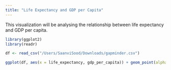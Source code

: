 ```yaml
---
title: "Life Expectancy and GDP per Capita"
---
```

This visualization will be analysing the relationship between life expectancy and GDP per capita.

```r
library(ggplot2)
library(readr)

df <- read_csv("/Users/SaanviSood/Downloads/gapminder.csv")

ggplot(df, aes(x = life_expectancy, gdp_per_capita)) + geom_point(alpha = 0.7) + labs(x = "Life Expectancy", y = "GDP per Capita", title = "Life Expectancy and GDP per Capita") + theme_minimal()
```